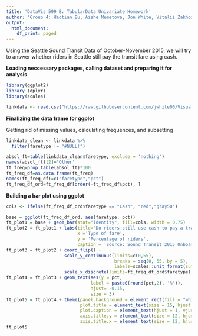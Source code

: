 ```yaml
---
title: 'DataVis 599 B: TabularData Univariate Homework'
author: 'Group 4: Haotian Bu, Aishe Memetova, Jon White, Vitalii Zakhozhyi'
output:
  html_document:
    df_print: paged
---
```


Using the Seattle Sound Transit Data of October-November 2015, we will try to answer whether riders in Seattle still pay the transit fare using cash.

**Loading neccessary packages, calling dataset and preparing it for analysis**


```r
library(ggplot2)
library (dplyr)
library(scales)

linkdata <- read.csv("https://raw.githubusercontent.com/jwhite00/VisualAnalytics_2_tabularData/master/data/newLinkData.csv", stringsAsFactors=FALSE)
```

**Finalizing the data frame for ggplot**

Getting rid of missing values, calculating frequences, and subsetting

```r
linkdata_clean <- linkdata %>%
  filter(faretype != "#NULL!")

absol_ft=table(linkdata_clean$faretype, exclude = 'nothing')
names(absol_ft)[2]='Other'
ft_freq=prop.table(absol_ft)*100
ft_freq_df=as.data.frame(ft_freq) 
names(ft_freq_df)=c("faretype","pct")
ft_freq_df_ord=ft_freq_df[order(-ft_freq_df$pct), ]
```

**Building a bar plot using ggplot**

```r
cols <- ifelse(ft_freq_df_ord$faretype == "Cash", "red","gray50")

base = ggplot(ft_freq_df_ord, aes(faretype, pct))
ft_plot1 = base + geom_bar(stat="identity", fill=cols, width = 0.75)
ft_plot2 = ft_plot1 + labs(title='Do riders still use cash to pay a transit fare in Seattle?',
                           x ='Type of fare',
                           y = 'Percentage of riders',
                           caption = 'Source: Sound Transit 2015 Onboard Survey Data')
ft_plot3 = ft_plot2 + coord_flip() +
                      scale_y_continuous(limits=c(0,55),
                                         breaks = seq(0, 55, by = 5), 
                                         labels=scales::unit_format(suffix = '%')) +
                      scale_x_discrete(limits=ft_freq_df_ord$faretype)
ft_plot4 = ft_plot3 + geom_text(aes(y = pct,
                                label = paste0(round(pct,2), '%')), 
                                hjust= -0.15, 
                                size = 3)
ft_plot5 = ft_plot4 + theme(panel.background = element_rect(fill = "white", color = "black"),
                            plot.title = element_text(size = 15, hjust = 0.5),
                            plot.caption = element_text(hjust = 1, vjust = -1.2),
                            axis.title.y = element_text(size = 12, hjust = 0.5, vjust = 1.75),
                            axis.title.x = element_text(size = 12, hjust = 0.5, vjust = -1.25))
ft_plot5
```


